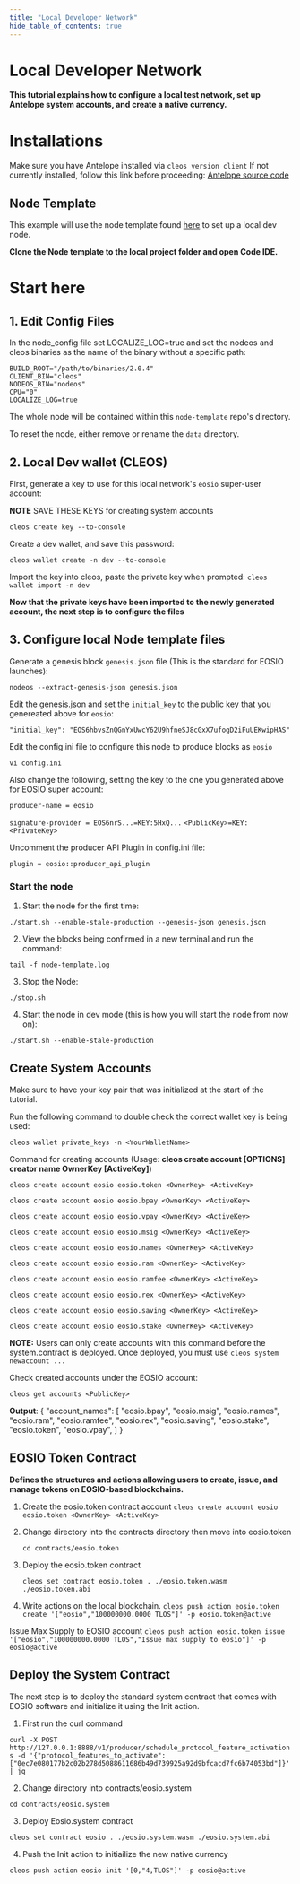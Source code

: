 ```yaml
---
title: "Local Developer Network"
hide_table_of_contents: true
---
```


# Local Developer Network 
__This tutorial explains how to configure a local test network, set up Antelope system accounts, and create a native currency.__

# Installations
Make sure you have Antelope installed via ```cleos version client``` 
If not currently installed, follow this link before proceeding: [Antelope source code](https://github.com/AntelopeIO/leap)

## Node Template
This example will use the node template found [here](https://github.com/telosnetwork/node-template) to set up a local dev node. 

__Clone the Node template to the local project folder and open Code IDE.__


# Start here

## 1. Edit Config Files
In the node_config file set LOCALIZE_LOG=true and set the nodeos and cleos binaries as the name of the binary without a specific path:

```
BUILD_ROOT="/path/to/binaries/2.0.4"
CLIENT_BIN="cleos"
NODEOS_BIN="nodeos"
CPU="0"
LOCALIZE_LOG=true
```
The whole node will be contained within this ```node-template``` repo's directory.

To reset the node, either remove or rename the ```data``` directory.

## 2. Local Dev wallet (CLEOS)
First, generate a key to use for this local network's ```eosio``` super-user account:

**NOTE** SAVE THESE KEYS for creating system accounts

```cleos create key --to-console ```

Create a dev wallet, and save this password: 

```cleos wallet create -n dev --to-console```


Import the key into cleos, paste the private key when prompted:
```cleos wallet import -n dev```


__Now that the private keys have been imported to the newly generated account, the next step is to configure the files__

## 3. Configure local Node template files 

Generate a genesis block ```genesis.json``` file (This is the standard for EOSIO launches):

``` nodeos --extract-genesis-json genesis.json ```

Edit the genesis.json and set the ```initial_key``` to the public key that you genereated above for ```eosio```: 

```"initial_key": "EOS6hbvsZnQGnYxUwcY62U9hfneSJ8cGxX7ufogD2iFuUEKwipHAS"```


Edit the config.ini file to configure this node to produce blocks as ```eosio```

```vi config.ini```

Also change the following, setting the key to the one you generated above for EOSIO super account:

```producer-name = eosio```

```signature-provider = EOS6nrS...=KEY:5HxQ...``` ```<PublicKey>=KEY:<PrivateKey>```

Uncomment the producer API Plugin in config.ini file:

```plugin = eosio::producer_api_plugin```

### Start the node
1. Start the node for the first time:

```./start.sh --enable-stale-production --genesis-json genesis.json```

2. View the blocks being confirmed in a new terminal and run the command:

```tail -f node-template.log```

3. Stop the Node:

```./stop.sh```

4. Start the node in dev mode (this is how you will start the node from now on):

```./start.sh --enable-stale-production```


## Create System Accounts
Make sure to have your key pair that was initialized at the start of the tutorial.

Run the following command to double check the correct wallet key is being used:

```cleos wallet private_keys -n <YourWalletName>```

Command for creating accounts (Usage: **cleos create account [OPTIONS] creator name OwnerKey [ActiveKey]**)


```cleos create account eosio eosio.token <OwnerKey> <ActiveKey>```

```cleos create account eosio eosio.bpay <OwnerKey> <ActiveKey>```

```cleos create account eosio eosio.vpay <OwnerKey> <ActiveKey>```

```cleos create account eosio eosio.msig <OwnerKey> <ActiveKey>```

```cleos create account eosio eosio.names <OwnerKey> <ActiveKey>```

```cleos create account eosio eosio.ram <OwnerKey> <ActiveKey>```

```cleos create account eosio eosio.ramfee <OwnerKey> <ActiveKey>```

```cleos create account eosio eosio.rex <OwnerKey> <ActiveKey>```

```cleos create account eosio eosio.saving <OwnerKey> <ActiveKey>```

```cleos create account eosio eosio.stake <OwnerKey> <ActiveKey>```

**NOTE:** Users can only create accounts with this command before the system.contract is deployed. Once deployed, you must use ```cleos system newaccount ...```

Check created accounts under the EOSIO account:

```cleos get accounts <PublicKey>```

**Output**: {
  "account_names": [
    "eosio.bpay",
    "eosio.msig",
    "eosio.names",
    "eosio.ram",
    "eosio.ramfee",
    "eosio.rex",
    "eosio.saving",
    "eosio.stake",
    "eosio.token",
    "eosio.vpay",
    ]
}
## EOSIO Token Contract
__Defines the structures and actions allowing users to create, issue, and manage tokens on EOSIO-based blockchains.__
1. Create the eosio.token contract account
    ```cleos create account eosio eosio.token <OwnerKey> <ActiveKey>```

2. Change directory into the contracts directory then move into eosio.token

    ```cd contracts/eosio.token```
3. Deploy the eosio.token contract   

    ```cleos set contract eosio.token . ./eosio.token.wasm ./eosio.token.abi```  

4. Write actions on the local blockchain. 
```cleos push action eosio.token create '["eosio","100000000.0000 TLOS"]' -p eosio.token@active```

Issue Max Supply to EOSIO account
```cleos push action eosio.token issue '["eosio","100000000.0000 TLOS","Issue max supply to eosio"]' -p eosio@active```


## Deploy the System Contract 
The next step is to deploy the standard system contract that comes with EOSIO software and initialize it using the Init action. 

1. First run the curl command

```curl -X POST http://127.0.0.1:8888/v1/producer/schedule_protocol_feature_activations -d '{"protocol_features_to_activate": ["0ec7e080177b2c02b278d5088611686b49d739925a92d9bfcacd7fc6b74053bd"]}' | jq```

2. Change directory into contracts/eosio.system  

```cd contracts/eosio.system```

3. Deploy Eosio.system contract

```cleos set contract eosio . ./eosio.system.wasm ./eosio.system.abi```

4. Push the Init action to initiailize the new native currency

```cleos push action eosio init '[0,"4,TLOS"]' -p eosio@active```



